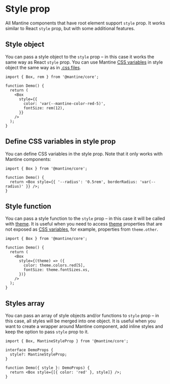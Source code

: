 

# Style prop

All Mantine components that have root element support `style` prop.
It works similar to React `style` prop, but with some additional features.

## Style object

You can pass a style object to the `style` prop – in this case it works the same way
as React `style` prop. You can use Mantine [CSS variables](/styles/css-variables) in style object
the same way as in [.css files](/styles/css-modules).

```tsx
import { Box, rem } from '@mantine/core';

function Demo() {
  return (
    <Box
      style={{
        color: 'var(--mantine-color-red-5)',
        fontSize: rem(12),
      }}
    />
  );
}
```

## Define CSS variables in style prop

You can define CSS variables in the style prop. Note that it only works with Mantine components:

```tsx
import { Box } from '@mantine/core';

function Demo() {
  return <Box style={{ '--radius': '0.5rem', borderRadius: 'var(--radius)' }} />;
}
```

## Style function

You can pass a style function to the `style` prop – in this case it will be called with [theme](/theming/theme-object/).
It is useful when you need to access [theme](/theming/theme-object/) properties that are not exposed as [CSS variables](/styles/css-variables),
for example, properties from `theme.other`.

```tsx
import { Box } from '@mantine/core';

function Demo() {
  return (
    <Box
      style={(theme) => ({
        color: theme.colors.red[5],
        fontSize: theme.fontSizes.xs,
      })}
    />
  );
}
```

## Styles array

You can pass an array of style objects and/or functions to `style` prop – in this case, all styles will be merged into one object.
It is useful when you want to create a wrapper around Mantine component, add inline styles and keep the option to pass
`style` prop to it.

```tsx
import { Box, MantineStyleProp } from '@mantine/core';

interface DemoProps {
  style?: MantineStyleProp;
}

function Demo({ style }: DemoProps) {
  return <Box style={[{ color: 'red' }, style]} />;
}
```
